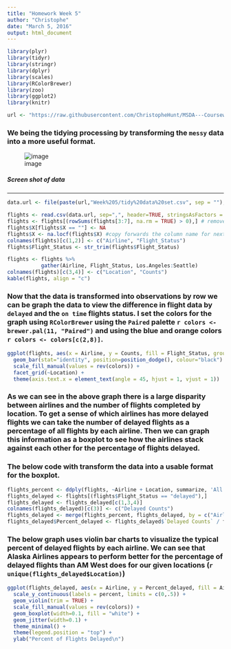 ```yaml
---
title: "Homework Week 5"
author: "Christophe"
date: "March 5, 2016"
output: html_document
---
```

<STYLE TYPE="text/css">
<!-- style provided by http://stackoverflow.com/questions/33371061/r-knitr-kable-table-html-formatting --> 
<!--
  td{
    font-family: Roboto; 
    font-size: 10pt;
    padding:0px;
    cellpadding="0";
    cellspacing="0"
  }
  th {
    font-family: Roboto; 
    font-size: 10pt;
    height: 20px;
    font-weight: bold;
    text-align: right;
    background-color: #ccccff;
  }
  table { 
    border-spacing: 10px;
    
  }
--->
</STYLE>

```r
library(plyr)
library(tidyr)
library(stringr)
library(dplyr)
library(scales)
library(RColorBrewer)
library(zoo)
library(ggplot2)
library(knitr)

url <- "https://raw.githubusercontent.com/ChristopheHunt/MSDA---Coursework/master/Data%20607/Homework/"
```

### We being the tidying processing by transforming the `messy` data into a more useful format. 

![image](https://raw.githubusercontent.com/ChristopheHunt/MSDA---Coursework/master/Data%20607/Homework/Week%205/datascreenshot.JPG)

##### Screen shot of data
***

```r
data.url <- file(paste(url,"Week%205/tidy%20data%20set.csv", sep = ""), open="r" )

flights <- read.csv(data.url, sep=",", header=TRUE, stringsAsFactors = FALSE)
flights <- flights[(rowSums(flights[3:7], na.rm = TRUE) > 0),] # removes blank row
flights$X[flights$X == ""] <- NA 
flights$X <- na.locf(flights$X) #copy forwards the column name for next blank cell
colnames(flights)[c(1,2)] <- c("Airline", "Flight_Status") 
flights$Flight_Status <- str_trim(flights$Flight_Status)

flights <- flights %>% 
           gather(Airline, Flight_Status, Los.Angeles:Seattle) 
colnames(flights)[c(3,4)] <- c("Location", "Counts")
kable(flights, align = "c")
```

### Now that the data is transformed into observations by row we can be graph the data to view the difference in flight data by `delayed` and the `on time` flights status. I set the colors for the graph using `RColorBrewer` using the `Paired` palette `r colors <- brewer.pal(11, "Paired")` and using the blue and orange colors `r colors <- colors[c(2,8)]`. 

```r
ggplot(flights, aes(x = Airline, y = Counts, fill = Flight_Status, group = Airline)) + 
  geom_bar(stat="identity", position=position_dodge(), colour="black") + 
  scale_fill_manual(values = rev(colors)) + 
  facet_grid(~Location) + 
  theme(axis.text.x = element_text(angle = 45, hjust = 1, vjust = 1))
```

### As we can see in the above graph there is a large disparity between airlines and the number of flights completed by location. To get a sense of which airlines has more delayed flights we can take the number of delayed flights as a percentage of all flights by each airline. Then we can graph this information as a boxplot to see how the airlines stack against each other for the percentage of flights delayed. 

### The below code with transform the data into a usable format for the boxplot. 

```r
flights_percent <- ddply(flights, ~Airline + Location, summarize, 'All Flights' = sum(Counts))
flights_delayed <- flights[(flights$Flight_Status == "delayed"),]
flights_delayed <- flights_delayed[c(1,3,4)]
colnames(flights_delayed)[c(3)] <- c("Delayed Counts")
flights_delayed <- merge(flights_percent, flights_delayed, by = c("Airline", "Location"), all = TRUE)
flights_delayed$Percent_delayed <- flights_delayed$`Delayed Counts` / flights_delayed$`All Flights`
```

### The below graph uses violin bar charts to visualize the typical percent of delayed flights by each airline. We can see that Alaska Airlines appears to perform better for the percentage of delayed flights than AM West does for our given locations (``r unique(flights_delayed$Location)``) 

```r
ggplot(flights_delayed, aes(x = Airline, y = Percent_delayed, fill = Airline)) + 
  scale_y_continuous(labels = percent, limits = c(0,.5)) + 
  geom_violin(trim = TRUE) + 
  scale_fill_manual(values = rev(colors)) + 
  geom_boxplot(width=0.1, fill = "white") +
  geom_jitter(width=0.1) + 
  theme_minimal() +
  theme(legend.position = "top") + 
  ylab("Percent of Flights Delayed\n")

```